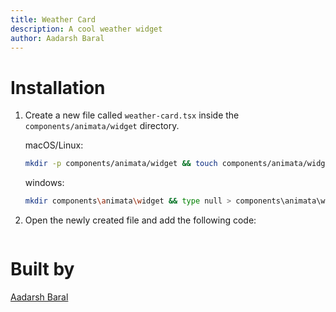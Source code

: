 ```yaml
---
title: Weather Card
description: A cool weather widget
author: Aadarsh Baral
---
```


<ComponentPreview name="widget-weather-card--docs" />

# Installation

1. Create a new file called `weather-card.tsx` inside the `components/animata/widget` directory.

   macOS/Linux:

   ```bash
   mkdir -p components/animata/widget && touch components/animata/widget/weather-card.tsx
   ```

   windows:

   ```bash
   mkdir components\animata\widget && type null > components\animata\widget\weather-card.tsx
   ```

2. Open the newly created file and add the following code:

```jsx file=<rootDir>/animata/widget/weather-card.tsx

```

# Built by

[Aadarsh Baral](https://github.com/aadarshbaral)
